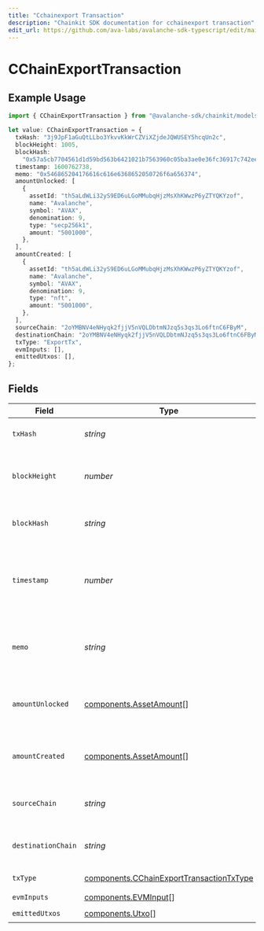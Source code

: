 ```yaml
---
title: "Cchainexport Transaction"
description: "Chainkit SDK documentation for cchainexport transaction"
edit_url: https://github.com/ava-labs/avalanche-sdk-typescript/edit/main/chainkit/docs/models/components/cchainexporttransaction.md
---
```


# CChainExportTransaction

## Example Usage

```typescript
import { CChainExportTransaction } from "@avalanche-sdk/chainkit/models/components";

let value: CChainExportTransaction = {
  txHash: "3j9JpF1aGuQtLLbo3YkvvKkWrCZViXZjdeJQWUSEY5hcqUn2c",
  blockHeight: 1005,
  blockHash:
    "0x57a5cb7704561d1d59bd563b6421021b7563960c05ba3ae0e36fc36917c742ee",
  timestamp: 1600762738,
  memo: "0x546865204176616c616e6368652050726f6a656374",
  amountUnlocked: [
    {
      assetId: "th5aLdWLi32yS9ED6uLGoMMubqHjzMsXhKWwzP6yZTYQKYzof",
      name: "Avalanche",
      symbol: "AVAX",
      denomination: 9,
      type: "secp256k1",
      amount: "5001000",
    },
  ],
  amountCreated: [
    {
      assetId: "th5aLdWLi32yS9ED6uLGoMMubqHjzMsXhKWwzP6yZTYQKYzof",
      name: "Avalanche",
      symbol: "AVAX",
      denomination: 9,
      type: "nft",
      amount: "5001000",
    },
  ],
  sourceChain: "2oYMBNV4eNHyqk2fjjV5nVQLDbtmNJzq5s3qs3Lo6ftnC6FByM",
  destinationChain: "2oYMBNV4eNHyqk2fjjV5nVQLDbtmNJzq5s3qs3Lo6ftnC6FByM",
  txType: "ExportTx",
  evmInputs: [],
  emittedUtxos: [],
};
```

## Fields

| Field                                                                                                | Type                                                                                                 | Required                                                                                             | Description                                                                                          | Example                                                                                              |
| ---------------------------------------------------------------------------------------------------- | ---------------------------------------------------------------------------------------------------- | ---------------------------------------------------------------------------------------------------- | ---------------------------------------------------------------------------------------------------- | ---------------------------------------------------------------------------------------------------- |
| `txHash`                                                                                             | *string*                                                                                             | :heavy_check_mark:                                                                                   | Unique ID for this transaction.                                                                      | 3j9JpF1aGuQtLLbo3YkvvKkWrCZViXZjdeJQWUSEY5hcqUn2c                                                    |
| `blockHeight`                                                                                        | *number*                                                                                             | :heavy_check_mark:                                                                                   | Height of the block this transaction belongs to.                                                     | 1005                                                                                                 |
| `blockHash`                                                                                          | *string*                                                                                             | :heavy_check_mark:                                                                                   | Hash of the block this transaction belongs to.                                                       | 0x57a5cb7704561d1d59bd563b6421021b7563960c05ba3ae0e36fc36917c742ee                                   |
| `timestamp`                                                                                          | *number*                                                                                             | :heavy_check_mark:                                                                                   | Latest timestamp in seconds this transaction was accepted.                                           | 1600762738                                                                                           |
| `memo`                                                                                               | *string*                                                                                             | :heavy_check_mark:                                                                                   | Hex encoded memo bytes for this transaction.                                                         | 0x546865204176616c616e6368652050726f6a656374                                                         |
| `amountUnlocked`                                                                                     | [components.AssetAmount](https://github.com/ava-labs/avalanche-sdk-typescript/blob/main/chainkit/models/components/assetamount.md)[]                                   | :heavy_check_mark:                                                                                   | Assets unlocked by inputs of this transaction.                                                       |                                                                                                      |
| `amountCreated`                                                                                      | [components.AssetAmount](https://github.com/ava-labs/avalanche-sdk-typescript/blob/main/chainkit/models/components/assetamount.md)[]                                   | :heavy_check_mark:                                                                                   | Assets created by outputs of this transaction.                                                       |                                                                                                      |
| `sourceChain`                                                                                        | *string*                                                                                             | :heavy_check_mark:                                                                                   | Source chain for an atomic transaction.                                                              | 2oYMBNV4eNHyqk2fjjV5nVQLDbtmNJzq5s3qs3Lo6ftnC6FByM                                                   |
| `destinationChain`                                                                                   | *string*                                                                                             | :heavy_check_mark:                                                                                   | Destination chain for an atomic transaction.                                                         | 2oYMBNV4eNHyqk2fjjV5nVQLDbtmNJzq5s3qs3Lo6ftnC6FByM                                                   |
| `txType`                                                                                             | [components.CChainExportTransactionTxType](https://github.com/ava-labs/avalanche-sdk-typescript/blob/main/chainkit/models/components/cchainexporttransactiontxtype.md) | :heavy_check_mark:                                                                                   | Type of transaction.                                                                                 | ExportTx                                                                                             |
| `evmInputs`                                                                                          | [components.EVMInput](https://github.com/ava-labs/avalanche-sdk-typescript/blob/main/chainkit/models/components/evminput.md)[]                                         | :heavy_check_mark:                                                                                   | N/A                                                                                                  |                                                                                                      |
| `emittedUtxos`                                                                                       | [components.Utxo](https://github.com/ava-labs/avalanche-sdk-typescript/blob/main/chainkit/models/components/utxo.md)[]                                                 | :heavy_check_mark:                                                                                   | N/A                                                                                                  |                                                                                                      |